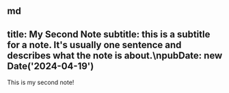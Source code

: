 md
---
title: My Second Note
subtitle: this is a subtitle for a note. It's usually one sentence and describes what the note is about.\npubDate: new Date('2024-04-19')
---

This is my second note!